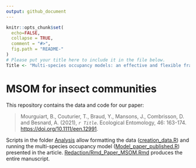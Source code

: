 ```yaml
---
output: github_document
---
```



```r
knitr::opts_chunk$set(
  echo=FALSE,
  collapse = TRUE,
  comment = "#>",
  fig.path = "README-"
)
# Please put your title here to include it in the file below.
Title <- "Multi-species occupancy models: an effective and flexible framework for studies of insect communities"
```

# MSOM for insect communities

This repository contains the data and code for our paper:

> Mourguiart, B., Couturier, T., Braud, Y., Mansons, J., Combrisson, D. and Besnard, A. (2021), _`r Title`_. Ecological Entomology, 46: 163-174. <https://doi.org/10.1111/een.12991>. 

Scripts in the folder [Analysis](tree/main/Analyse) allow formatting the data ([creation_data.R](blob/main/Analyse/creation_data.R)) and running the multi-species occupancy model ([Model_paper_published.R](blob/main/Analyse/Model_paper_published.R)) presented in the article. [Redaction/Rmd_Paper_MSOM.Rmd](blob/main/Redaction/Rmd_Paper_MSOM.Rmd) produces the entire manuscript.

